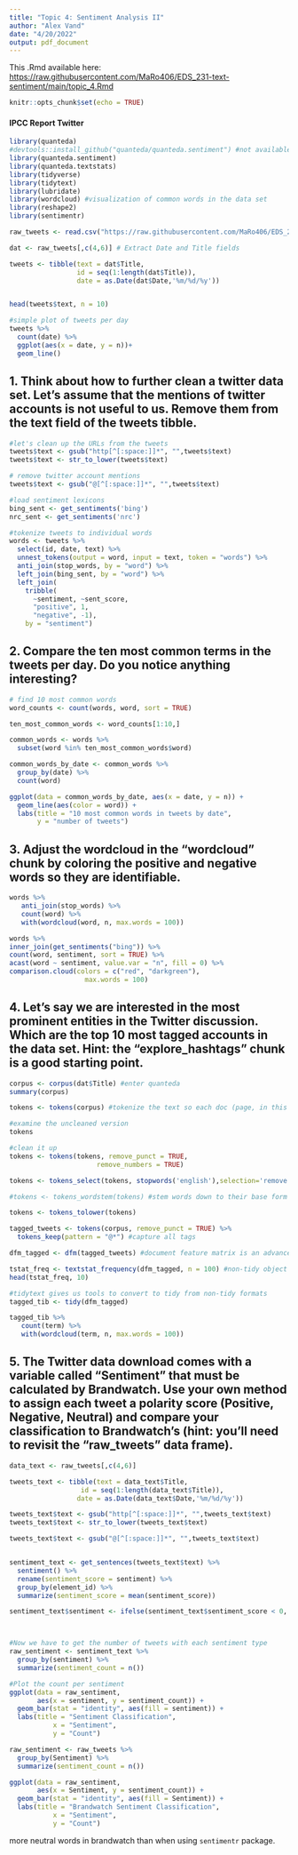 ```yaml
---
title: "Topic 4: Sentiment Analysis II"
author: "Alex Vand"
date: "4/20/2022"
output: pdf_document
---
```


This .Rmd available here: <https://raw.githubusercontent.com/MaRo406/EDS_231-text-sentiment/main/topic_4.Rmd>

```r
knitr::opts_chunk$set(echo = TRUE)
```

#### IPCC Report Twitter

```r
library(quanteda)
#devtools::install_github("quanteda/quanteda.sentiment") #not available currently through CRAN
library(quanteda.sentiment)
library(quanteda.textstats)
library(tidyverse)
library(tidytext)
library(lubridate)
library(wordcloud) #visualization of common words in the data set
library(reshape2)
library(sentimentr)
```


```r

raw_tweets <- read.csv("https://raw.githubusercontent.com/MaRo406/EDS_231-text-sentiment/main/dat/IPCC_tweets_April1-10_sample.csv", header=TRUE)

dat <- raw_tweets[,c(4,6)] # Extract Date and Title fields

tweets <- tibble(text = dat$Title,
                 id = seq(1:length(dat$Title)),
                 date = as.Date(dat$Date,'%m/%d/%y'))


head(tweets$text, n = 10)

#simple plot of tweets per day
tweets %>%
  count(date) %>%
  ggplot(aes(x = date, y = n))+
  geom_line()

```


## 1.  Think about how to further clean a twitter data set. Let's assume that the mentions of twitter accounts is not useful to us. Remove them from the text field of the tweets tibble.

```r

#let's clean up the URLs from the tweets
tweets$text <- gsub("http[^[:space:]]*", "",tweets$text)
tweets$text <- str_to_lower(tweets$text)

# remove twitter account mentions
tweets$text <- gsub("@[^[:space:]]*", "",tweets$text)

#load sentiment lexicons
bing_sent <- get_sentiments('bing')
nrc_sent <- get_sentiments('nrc')

#tokenize tweets to individual words
words <- tweets %>%
  select(id, date, text) %>%
  unnest_tokens(output = word, input = text, token = "words") %>%
  anti_join(stop_words, by = "word") %>%
  left_join(bing_sent, by = "word") %>%
  left_join(
    tribble(
      ~sentiment, ~sent_score,
      "positive", 1,
      "negative", -1),
    by = "sentiment")
```



## 2.  Compare the ten most common terms in the tweets per day. Do you notice anything interesting?

```r
# find 10 most common words
word_counts <- count(words, word, sort = TRUE)

ten_most_common_words <- word_counts[1:10,]
```

```r
common_words <- words %>% 
  subset(word %in% ten_most_common_words$word)
```

```r
common_words_by_date <- common_words %>% 
  group_by(date) %>% 
  count(word)
```

```r
ggplot(data = common_words_by_date, aes(x = date, y = n)) +
  geom_line(aes(color = word)) +
  labs(title = "10 most common words in tweets by date",
       y = "number of tweets")
```

## 3.  Adjust the wordcloud in the "wordcloud" chunk by coloring the positive and negative words so they are identifiable.

```r
words %>%
   anti_join(stop_words) %>%
   count(word) %>%
   with(wordcloud(word, n, max.words = 100))
```

```r

words %>%
inner_join(get_sentiments("bing")) %>%
count(word, sentiment, sort = TRUE) %>%
acast(word ~ sentiment, value.var = "n", fill = 0) %>%
comparison.cloud(colors = c("red", "darkgreen"),
                   max.words = 100)
```

## 4.  Let's say we are interested in the most prominent entities in the Twitter discussion. Which are the top 10 most tagged accounts in the data set. Hint: the "explore_hashtags" chunk is a good starting point.

```r
corpus <- corpus(dat$Title) #enter quanteda
summary(corpus)
```

```r
tokens <- tokens(corpus) #tokenize the text so each doc (page, in this case) is a list of tokens (words)

#examine the uncleaned version
tokens
```

```r
#clean it up
tokens <- tokens(tokens, remove_punct = TRUE,
                      remove_numbers = TRUE)

tokens <- tokens_select(tokens, stopwords('english'),selection='remove') #stopwords lexicon built in to quanteda

#tokens <- tokens_wordstem(tokens) #stem words down to their base form for comparisons across tense and quantity

tokens <- tokens_tolower(tokens)
```


```r
tagged_tweets <- tokens(corpus, remove_punct = TRUE) %>%
  tokens_keep(pattern = "@*") #capture all tags

dfm_tagged <- dfm(tagged_tweets) #document feature matrix is an advanced text opject = matrix shows the location of each of the words in corpus

tstat_freq <- textstat_frequency(dfm_tagged, n = 100) #non-tidy object into tidy format
head(tstat_freq, 10) 

#tidytext gives us tools to convert to tidy from non-tidy formats
tagged_tib <- tidy(dfm_tagged)

tagged_tib %>%
   count(term) %>%
   with(wordcloud(term, n, max.words = 100))
```

## 5.  The Twitter data download comes with a variable called "Sentiment" that must be calculated by Brandwatch. Use your own method to assign each tweet a polarity score (Positive, Negative, Neutral) and compare your classification to Brandwatch's (hint: you'll need to revisit the "raw_tweets" data frame).

```r
data_text <- raw_tweets[,c(4,6)] 

tweets_text <- tibble(text = data_text$Title,
                  id = seq(1:length(data_text$Title)),
                 date = as.Date(data_text$Date,'%m/%d/%y'))

tweets_text$text <- gsub("http[^[:space:]]*", "",tweets_text$text)
tweets_text$text <- str_to_lower(tweets_text$text)

tweets_text$text <- gsub("@[^[:space:]]*", "",tweets_text$text)


sentiment_text <- get_sentences(tweets_text$text) %>% 
  sentiment() %>% 
  rename(sentiment_score = sentiment) %>% 
  group_by(element_id) %>% 
  summarize(sentiment_score = mean(sentiment_score))

sentiment_text$sentiment <- ifelse(sentiment_text$sentiment_score < 0, "Negative",                                       ifelse(sentiment_text$sentiment_score > 0, "Positive", "Neutral"))



#Now we have to get the number of tweets with each sentiment type 
raw_sentiment <- sentiment_text %>%
  group_by(sentiment) %>% 
  summarize(sentiment_count = n())

#Plot the count per sentiment 
ggplot(data = raw_sentiment,
       aes(x = sentiment, y = sentiment_count)) +
  geom_bar(stat = "identity", aes(fill = sentiment)) +
  labs(title = "Sentiment Classification",
           x = "Sentiment",
           y = "Count")
```

```r
raw_sentiment <- raw_tweets %>%
  group_by(Sentiment) %>% 
  summarize(sentiment_count = n())

ggplot(data = raw_sentiment,
       aes(x = Sentiment, y = sentiment_count)) +
  geom_bar(stat = "identity", aes(fill = Sentiment)) +
  labs(title = "Brandwatch Sentiment Classification",
           x = "Sentiment",
           y = "Count")
```

more neutral words in brandwatch than when using `sentimentr` package.
